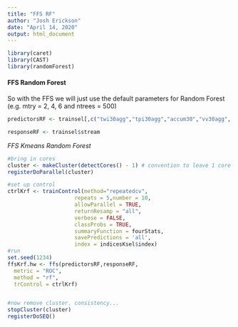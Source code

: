 ```yaml
---
title: "FFS RF"
author: "Josh Erickson"
date: "April 14, 2020"
output: html_document
---
```


```r

library(caret)
library(CAST)
library(randomForest)
```

#### FFS Random Forest

So with the FFS we will just use the default parameters for Random Forest (e.g. mtry = 2, 4, 6 and ntrees = 500)
```r


predictorsRF <- trainsel[,c("twi30agg","tpi30agg","accum30","vv30agg", "vvsd30agg","npol30agg","ndvi30yrRS", "ndvias30agg", "ndwias30agg","nppmmid30agg","deficitRS","cad30RS","decid30RS","cpg30precip", "B2_30agg","B4_30agg","B8_30agg")]

responseRF <- trainsel$stream

```


*FFS Kmeans Random Forest*

```r
#bring in cores
cluster <- makeCluster(detectCores() - 1) # convention to leave 1 core for OS
registerDoParallel(cluster)

#set up control
ctrlKrf <- trainControl(method="repeatedcv",
                     repeats = 5,number = 10,
                     allowParallel = TRUE,
                     returnResamp = "all", 
                     verbose = FALSE, 
                     classProbs = TRUE,
                     summaryFunction = fourStats,
                     savePredictions = 'all',
                     index = indicesKsel$index)
#run
set.seed(1234)
ffsKrf.hw <- ffs(predictorsRF,responseRF, 
  metric = "ROC",
  method = "rf",
  trControl = ctrlKrf)


#now remove cluster. consistency...
stopCluster(cluster)
registerDoSEQ()
```


